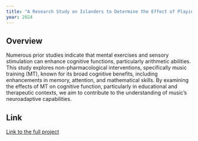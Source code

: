 ```yaml
---
title: "A Research Study on Islanders to Determine the Effect of Playing Musical Instruments on Mental Arithmetic Abilities"
year: 2024
---
```



## Overview
Numerous prior studies indicate that mental exercises and sensory stimulation can enhance cognitive functions, particularly arithmetic abilities. This study explores non-pharmacological interventions, specifically music training (MT), known for its broad cognitive benefits, including enhancements in memory, attention, and mathematical skills. By examining the effects of MT on cognitive function, particularly in educational and therapeutic contexts, we aim to contribute to the understanding of music's neuroadaptive capabilities.

## Link

[Link to the full project](https://github.com/jamiet1/A_Research_Study_on_Arithmetic_Abilities)

<link rel="me" href="https://jamiet.netlify.app">